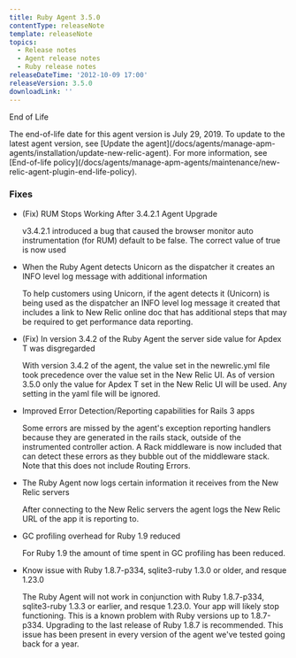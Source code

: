 ```yaml
---
title: Ruby Agent 3.5.0
contentType: releaseNote
template: releaseNote
topics:
  - Release notes
  - Agent release notes
  - Ruby release notes
releaseDateTime: '2012-10-09 17:00'
releaseVersion: 3.5.0
downloadLink: ''
---
```


End of Life

<Callout variant="important">
  The end-of-life date for this agent version is July 29, 2019. To update to the latest agent version, see [Update the agent](/docs/agents/manage-apm-agents/installation/update-new-relic-agent). For more information, see [End-of-life policy](/docs/agents/manage-apm-agents/maintenance/new-relic-agent-plugin-end-life-policy).
</Callout>

### Fixes

* (Fix) RUM Stops Working After 3.4.2.1 Agent Upgrade

  v3.4.2.1 introduced a bug that caused the browser monitor auto instrumentation (for RUM) default to be false. The correct value of true is now used
* When the Ruby Agent detects Unicorn as the dispatcher it creates an INFO level log message with additional information

  To help customers using Unicorn, if the agent detects it (Unicorn) is being used as the dispatcher an INFO level log message it created that includes a link to New Relic online doc that has additional steps that may be required to get performance data reporting.
* (Fix) In version 3.4.2 of the Ruby Agent the server side value for Apdex T was disgregarded

  With version 3.4.2 of the agent, the value set in the newrelic.yml file took precedence over the value set in the New Relic UI. As of version 3.5.0 only the value for Apdex T set in the New Relic UI will be used. Any setting in the yaml file will be ignored.
* Improved Error Detection/Reporting capabilities for Rails 3 apps

  Some errors are missed by the agent's exception reporting handlers because they are generated in the rails stack, outside of the instrumented controller action. A Rack middleware is now included that can detect these errors as they bubble out of the middleware stack. Note that this does not include Routing Errors.
* The Ruby Agent now logs certain information it receives from the New Relic servers

  After connecting to the New Relic servers the agent logs the New Relic URL of the app it is reporting to.
* GC profiling overhead for Ruby 1.9 reduced

  For Ruby 1.9 the amount of time spent in GC profiling has been reduced.
* Know issue with Ruby 1.8.7-p334, sqlite3-ruby 1.3.0 or older, and resque 1.23.0

  The Ruby Agent will not work in conjunction with Ruby 1.8.7-p334, sqlite3-ruby 1.3.3 or earlier, and resque 1.23.0. Your app will likely stop functioning. This is a known problem with Ruby versions up to 1.8.7-p334. Upgrading to the last release of Ruby 1.8.7 is recommended. This issue has been present in every version of the agent we've tested going back for a year.
